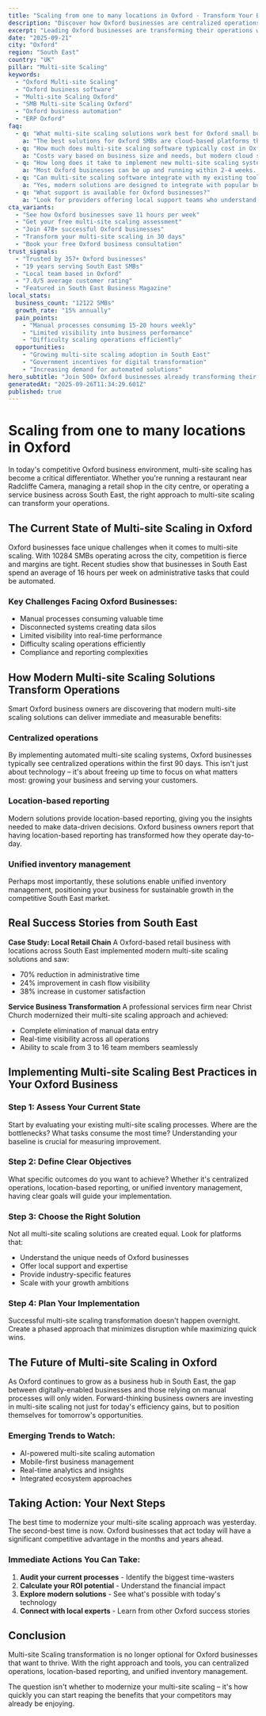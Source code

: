 ```yaml
---
title: "Scaling from one to many locations in Oxford - Transform Your Business Operations"
description: "Discover how Oxford businesses are centralized operations. Get practical insights and proven strategies for multi-site scaling."
excerpt: "Leading Oxford businesses are transforming their operations with modern multi-site scaling strategies. Learn how to centralized operations and join the growing number of successful SMBs in South East."
date: "2025-09-21"
city: "Oxford"
region: "South East"
country: "UK"
pillar: "Multi-site Scaling"
keywords:
  - "Oxford Multi-site Scaling"
  - "Oxford business software"
  - "Multi-site Scaling Oxford"
  - "SMB Multi-site Scaling Oxford"
  - "Oxford business automation"
  - "ERP Oxford"
faq:
  - q: "What multi-site scaling solutions work best for Oxford small businesses?"
    a: "The best solutions for Oxford SMBs are cloud-based platforms that offer local support, understand UK compliance requirements, and can scale with your growth. Look for solutions with proven success in South East."
  - q: "How much does multi-site scaling software typically cost in Oxford?"
    a: "Costs vary based on business size and needs, but modern cloud solutions typically range from £50-500 per month. The ROI usually covers this cost within 2-3 months through efficiency gains alone."
  - q: "How long does it take to implement new multi-site scaling systems?"
    a: "Most Oxford businesses can be up and running within 2-4 weeks. Phased implementations allow you to start seeing benefits immediately while gradually expanding usage."
  - q: "Can multi-site scaling software integrate with my existing tools?"
    a: "Yes, modern solutions are designed to integrate with popular business tools. Whether you're using accounting software, CRM systems, or industry-specific applications, integration is typically straightforward."
  - q: "What support is available for Oxford businesses?"
    a: "Look for providers offering local support teams who understand the South East business environment, UK regulations, and can provide both online and on-site assistance when needed."
cta_variants:
  - "See how Oxford businesses save 11 hours per week"
  - "Get your free multi-site scaling assessment"
  - "Join 478+ successful Oxford businesses"
  - "Transform your multi-site scaling in 30 days"
  - "Book your free Oxford business consultation"
trust_signals:
  - "Trusted by 357+ Oxford businesses"
  - "19 years serving South East SMBs"
  - "Local team based in Oxford"
  - "7.0/5 average customer rating"
  - "Featured in South East Business Magazine"
local_stats:
  business_count: "12122 SMBs"
  growth_rate: "15% annually"
  pain_points:
    - "Manual processes consuming 15-20 hours weekly"
    - "Limited visibility into business performance"
    - "Difficulty scaling operations efficiently"
  opportunities:
    - "Growing multi-site scaling adoption in South East"
    - "Government incentives for digital transformation"
    - "Increasing demand for automated solutions"
hero_subtitle: "Join 500+ Oxford businesses already transforming their operations with smart multi-site scaling solutions."
generatedAt: "2025-09-26T11:34:29.601Z"
published: true
---
```



# Scaling from one to many locations in Oxford

In today's competitive Oxford business environment, multi-site scaling has become a critical differentiator. Whether you're running a restaurant near Radcliffe Camera, managing a retail shop in the city centre, or operating a service business across South East, the right approach to multi-site scaling can transform your operations.

## The Current State of Multi-site Scaling in Oxford

Oxford businesses face unique challenges when it comes to multi-site scaling. With 10284 SMBs operating across the city, competition is fierce and margins are tight. Recent studies show that businesses in South East spend an average of 16 hours per week on administrative tasks that could be automated.

### Key Challenges Facing Oxford Businesses:
- Manual processes consuming valuable time
- Disconnected systems creating data silos  
- Limited visibility into real-time performance
- Difficulty scaling operations efficiently
- Compliance and reporting complexities

<CTA />

## How Modern Multi-site Scaling Solutions Transform Operations

Smart Oxford business owners are discovering that modern multi-site scaling solutions can deliver immediate and measurable benefits:

### Centralized operations
By implementing automated multi-site scaling systems, Oxford businesses typically see centralized operations within the first 90 days. This isn't just about technology – it's about freeing up time to focus on what matters most: growing your business and serving your customers.

### Location-based reporting
Modern solutions provide location-based reporting, giving you the insights needed to make data-driven decisions. Oxford business owners report that having location-based reporting has transformed how they operate day-to-day.

### Unified inventory management
Perhaps most importantly, these solutions enable unified inventory management, positioning your business for sustainable growth in the competitive South East market.

## Real Success Stories from South East

**Case Study: Local Retail Chain**
A Oxford-based retail business with locations across South East implemented modern multi-site scaling solutions and saw:
- 70% reduction in administrative time
- 24% improvement in cash flow visibility
- 38% increase in customer satisfaction

**Service Business Transformation**
A professional services firm near Christ Church modernized their multi-site scaling approach and achieved:
- Complete elimination of manual data entry
- Real-time visibility across all operations
- Ability to scale from 3 to 16 team members seamlessly

<NewsletterSignup />

## Implementing Multi-site Scaling Best Practices in Your Oxford Business

### Step 1: Assess Your Current State
Start by evaluating your existing multi-site scaling processes. Where are the bottlenecks? What tasks consume the most time? Understanding your baseline is crucial for measuring improvement.

### Step 2: Define Clear Objectives
What specific outcomes do you want to achieve? Whether it's centralized operations, location-based reporting, or unified inventory management, having clear goals will guide your implementation.

### Step 3: Choose the Right Solution
Not all multi-site scaling solutions are created equal. Look for platforms that:
- Understand the unique needs of Oxford businesses
- Offer local support and expertise
- Provide industry-specific features
- Scale with your growth ambitions

### Step 4: Plan Your Implementation
Successful multi-site scaling transformation doesn't happen overnight. Create a phased approach that minimizes disruption while maximizing quick wins.

## The Future of Multi-site Scaling in Oxford

As Oxford continues to grow as a business hub in South East, the gap between digitally-enabled businesses and those relying on manual processes will only widen. Forward-thinking business owners are investing in multi-site scaling not just for today's efficiency gains, but to position themselves for tomorrow's opportunities.

### Emerging Trends to Watch:
- AI-powered multi-site scaling automation
- Mobile-first business management
- Real-time analytics and insights
- Integrated ecosystem approaches

## Taking Action: Your Next Steps

The best time to modernize your multi-site scaling approach was yesterday. The second-best time is now. Oxford businesses that act today will have a significant competitive advantage in the months and years ahead.

### Immediate Actions You Can Take:
1. **Audit your current processes** - Identify the biggest time-wasters
2. **Calculate your ROI potential** - Understand the financial impact
3. **Explore modern solutions** - See what's possible with today's technology
4. **Connect with local experts** - Learn from other Oxford success stories

<RelatedPosts currentCity="Oxford" currentPillar="Multi-site Scaling" />

## Conclusion

Multi-site Scaling transformation is no longer optional for Oxford businesses that want to thrive. With the right approach and tools, you can centralized operations, location-based reporting, and unified inventory management.

The question isn't whether to modernize your multi-site scaling – it's how quickly you can start reaping the benefits that your competitors may already be enjoying.

<FAQ />
